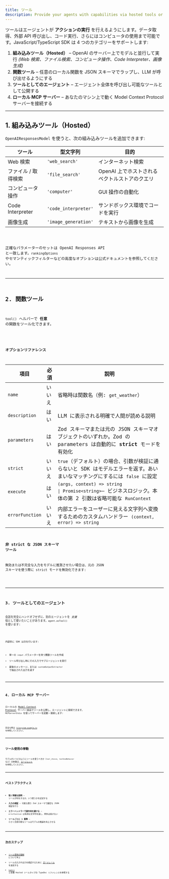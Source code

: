 ```yaml
---
title: ツール
description: Provide your agents with capabilities via hosted tools or custom function tools
---
```



ツールはエージェントが **アクションの実行** を行えるようにします。データ取得、外部 API 呼び出し、コード実行、さらにはコンピュータの使用まで可能です。JavaScript/TypeScript SDK は 4 つのカテゴリーをサポートします:

1. **組み込みツール（Hosted）** – OpenAI のサーバー上でモデルと並行して実行 _(Web 検索、ファイル検索、コンピュータ操作、Code Interpreter、画像生成)_
2. **関数ツール** – 任意のローカル関数を JSON スキーマでラップし、LLM が呼び出せるようにする
3. **ツールとしてのエージェント** – エージェント全体を呼び出し可能なツールとして公開する
4. **ローカル MCP サーバー** – あなたのマシン上で動く Model Context Protocol サーバーを接続する

---

## 1. 組み込みツール（Hosted）

`OpenAIResponsesModel` を使うと、次の組み込みツールを追加できます:

| ツール              | 型文字列             | 目的                                          |
| ------------------- | -------------------- | --------------------------------------------- |
| Web 検索            | `'web_search'`       | インターネット検索                            |
| ファイル / 取得検索 | `'file_search'`      | OpenAI 上でホストされるベクトルストアのクエリ |
| コンピュータ操作    | `'computer'`         | GUI 操作の自動化                              |
| Code Interpreter    | `'code_interpreter'` | サンドボックス環境でコードを実行              |
| 画像生成            | `'image_generation'` | テキストから画像を生成                        |

<Code lang="typescript" code={toolsHostedToolsExample} title="Hosted tools" />

正確なパラメーターのセットは OpenAI Responses API と一致します。`rankingOptions` やセマンティックフィルターなどの高度なオプションは公式ドキュメントを参照してください。

---

## 2. 関数ツール

`tool()` ヘルパーで **任意** の関数をツール化できます。

<Code
  lang="typescript"
  code={toolsFunctionExample}
  title="Function tool with Zod parameters"
/>

### オプションリファレンス

| 項目            | 必須   | 説明                                                                                                                                                                                                     |
| --------------- | ------ | -------------------------------------------------------------------------------------------------------------------------------------------------------------------------------------------------------- |
| `name`          | いいえ | 省略時は関数名（例: `get_weather`）                                                                                                                                                                      |
| `description`   | はい   | LLM に表示される明確で人間が読める説明                                                                                                                                                                   |
| `parameters`    | はい   | Zod スキーマまたは元の JSON スキーマオブジェクトのいずれか。Zod の parameters は自動的に **strict** モードを有効化                                                                                       |
| `strict`        | いいえ | `true`（デフォルト）の場合、引数が検証に通らないと SDK はモデルエラーを返す。あいまいなマッチングにするには `false` に設定                                                                               |
| `execute`       | はい   | `(args, context) => string                                                                                               \| Promise<string>`– ビジネスロジック。本体の第 2 引数は省略可能な `RunContext` |
| `errorFunction` | いいえ | 内部エラーをユーザーに見える文字列へ変換するためのカスタムハンドラー `(context, error) => string`                                                                                                        |

### 非 strict な JSON スキーマ ツール

無効または不完全な入力をモデルに推測させたい場合は、元の JSON スキーマを使う際に strict モードを無効化できます:

<Code
  lang="typescript"
  code={nonStrictSchemaTools}
  title="Non-strict JSON schema tools"
/>

---

## 3. ツールとしてのエージェント

会話を完全にハンドオフせずに、別のエージェントを _支援_ 役として使いたいことがあります。`agent.asTool()` を使います:

<Code lang="typescript" code={agentsAsToolsExample} title="Agents as tools" />

内部的に SDK は次を行います:

- 単一の `input` パラメーターを持つ関数ツールを作成
- ツール呼び出し時にその入力でサブエージェントを実行
- 最後のメッセージ、または `customOutputExtractor` で抽出された出力を返す

---

## 4. ローカル MCP サーバー

ローカルの [Model Context Protocol](https://modelcontextprotocol.io/) サーバー経由でツールを公開し、エージェントに接続できます。
`MCPServerStdio` を使ってサーバーを起動・接続します:

<Code lang="typescript" code={mcpLocalServer} title="Local MCP server" />

完全な例は [`filesystem-example.ts`](https://github.com/openai/openai-agents-js/tree/main/examples/mcp/filesystem-example.ts) を参照してください。

---

## ツール使用の挙動

モデルがいつどのようにツールを使うべきか（`tool_choice`、`toolUseBehavior` など）の制御は、[エージェント](/openai-agents-js/ja/guides/agents#forcing-tool-use) を参照してください。

---

## ベストプラクティス

- **短く明確な説明** – ツールが何をするか、いつ使うかを記述する
- **入力の検証** – 可能な限り Zod スキーマで厳密な JSON 検証を行う
- **エラーハンドラーで副作用を避ける** – `errorFunction` は有用な文字列を返し、例外は投げない
- **ツールごとに 1 責務** – 小さく合成可能なツールはモデルの推論を向上させる

---

## 次のステップ

- [ツール使用の強制](/openai-agents-js/ja/guides/agents#forcing-tool-use) について学ぶ
- ツールの入力や出力を検証するために [ガードレール](/openai-agents-js/ja/guides/guardrails) を追加する
- [`tool()`](/openai-agents-js/openai/agents/functions/tool) と各種 Hosted ツールタイプの TypeDoc リファレンスを参照する
